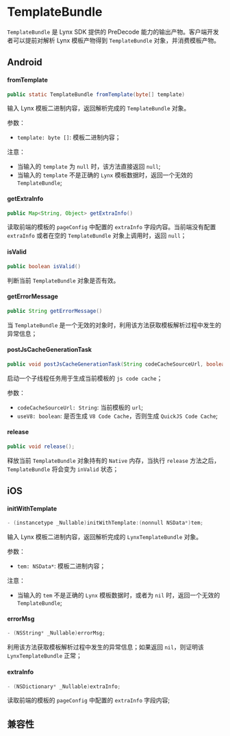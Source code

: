 # TemplateBundle

`TemplateBundle` 是 Lynx SDK 提供的 PreDecode 能力的输出产物。客户端开发者可以提前对解析 Lynx 模板产物得到 `TemplateBundle` 对象，并消费模板产物。

## Android

#### fromTemplate

```java
public static TemplateBundle fromTemplate(byte[] template)
```

输入 Lynx 模板二进制内容，返回解析完成的 `TemplateBundle` 对象。

参数：

- `template: byte []`: 模板二进制内容；

注意：

- 当输入的 `template` 为 `null` 时，该方法直接返回 `null`;
- 当输入的 `template` 不是正确的 `Lynx` 模板数据时，返回一个无效的 `TemplateBundle`;

#### getExtraInfo

```java
public Map<String, Object> getExtraInfo()
```

读取前端的模板的 `pageConfig` 中配置的 `extraInfo` 字段内容。当前端没有配置 `extraInfo` 或者在空的 `TemplateBundle` 对象上调用时，返回 `null`；

#### isValid

```java
public boolean isValid()
```

判断当前 `TemplateBundle` 对象是否有效。

#### getErrorMessage

```java
public String getErrorMessage()
```

当 `TemplateBundle` 是一个无效的对象时，利用该方法获取模板解析过程中发生的异常信息；

#### postJsCacheGenerationTask

```java
public void postJsCacheGenerationTask(String codeCacheSourceUrl, boolean useV8)
```

启动一个子线程任务用于生成当前模板的 `js code cache`；

参数：

- `codeCacheSourceUrl: String`: 当前模板的 `url`;
- `useV8: boolean`: 是否生成 `V8 Code Cache`，否则生成 `QuickJS Code Cache`;

#### release

```java
public void release();
```

释放当前 `TemplateBundle` 对象持有的 `Native` 内存，当执行 `release` 方法之后，`TemplateBundle` 将会变为 `inValid` 状态；

## iOS

#### initWithTemplate

```objective-c
- (instancetype _Nullable)initWithTemplate:(nonnull NSData*)tem;
```

输入 Lynx 模板二进制内容，返回解析完成的 `LynxTemplateBundle` 对象。

参数：

- `tem: NSData*`: 模板二进制内容；

注意：

- 当输入的 `tem` 不是正确的 `Lynx` 模板数据时，或者为 `nil` 时，返回一个无效的 `TemplateBundle`;

#### errorMsg

```objective-c
- (NSString* _Nullable)errorMsg;
```

利用该方法获取模板解析过程中发生的异常信息；如果返回 `nil`，则证明该 `LynxTemplateBundle` 正常；

#### extraInfo

```objective-c
- (NSDictionary* _Nullable)extraInfo;
```

读取前端的模板的 `pageConfig` 中配置的 `extraInfo` 字段内容;

## 兼容性


<LegacyCompatTable metadata="lynx-native-api/template-bundle" />
